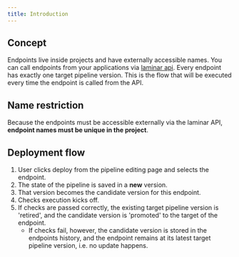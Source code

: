 ```yaml
---
title: Introduction
---
```


## Concept

Endpoints live inside projects and have externally accessible names. You can call endpoints from your applications via [laminar api](/api-reference/introduction). Every endpoint has exactly one target pipeline version. This is the flow that will be executed every time the endpoint is called from the API.

## Name restriction

Because the endpoints must be accessible externally via the laminar API, **endpoint names must be unique in the project**.

## Deployment flow

1. User clicks deploy from the pipeline editing page and selects the endpoint.
1. The state of the pipeline is saved in a __new__ version.
1. That version becomes the candidate version for this endpoint.
1. Checks execution kicks off.
1. If checks are passed correctly, the existing target pipeline version is 'retired', and the candidate version is 'promoted' to the target of the endpoint.
    - If checks fail, however, the candidate version is stored in the endpoints history, and the endpoint remains at its latest target pipeline version, i.e. no update happens.
